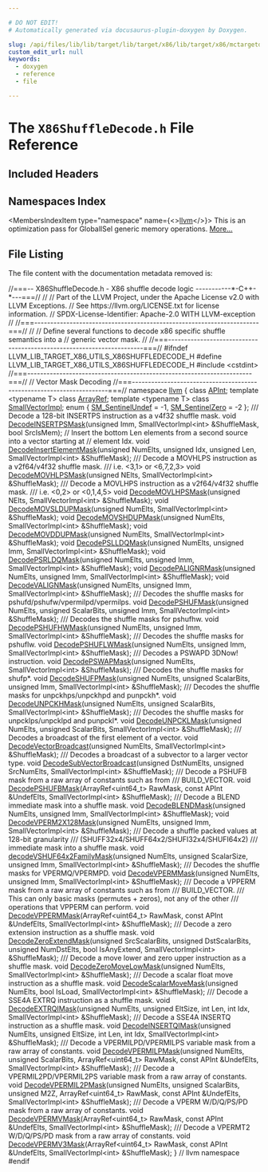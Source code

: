 ```yaml
---

# DO NOT EDIT!
# Automatically generated via docusaurus-plugin-doxygen by Doxygen.

slug: /api/files/lib/lib/target/lib/target/x86/lib/target/x86/mctargetdesc/x86shuffledecode-h
custom_edit_url: null
keywords:
  - doxygen
  - reference
  - file

---
```





# The `X86ShuffleDecode.h` File Reference

<DoxygenPage pluginConfig={pluginConfig}>



## Included Headers

<IncludesList>
<IncludesListItem
  filePath="cstdint"
  permalink=""
  isLocal="false" />
</IncludesList>

## Namespaces Index

<MembersIndex>

<MembersIndexItem
  type="namespace"
  name={<><a href="/docs/api/namespaces/llvm">llvm</a></>}>
This is an optimization pass for GlobalISel generic memory operations. <a href="/docs/api/namespaces/llvm/#details">More...</a>
</MembersIndexItem>

</MembersIndex>


## File Listing

The file content with the documentation metadata removed is:

<ProgramListing>

<Link id="l00001" /><CodeLine lineNumber="1"><Highlight kind="comment">//===-- X86ShuffleDecode.h - X86 shuffle decode logic -----------&#42;-C++-&#42;---===//</Highlight><Highlight kind="normal"></Highlight></CodeLine>
<Link id="l00002" /><CodeLine lineNumber="2"><Highlight kind="normal"></Highlight><Highlight kind="comment">//</Highlight><Highlight kind="normal"></Highlight></CodeLine>
<Link id="l00003" /><CodeLine lineNumber="3"><Highlight kind="normal"></Highlight><Highlight kind="comment">// Part of the LLVM Project, under the Apache License v2.0 with LLVM Exceptions.</Highlight><Highlight kind="normal"></Highlight></CodeLine>
<Link id="l00004" /><CodeLine lineNumber="4"><Highlight kind="normal"></Highlight><Highlight kind="comment">// See https://llvm.org/LICENSE.txt for license information.</Highlight><Highlight kind="normal"></Highlight></CodeLine>
<Link id="l00005" /><CodeLine lineNumber="5"><Highlight kind="normal"></Highlight><Highlight kind="comment">// SPDX-License-Identifier: Apache-2.0 WITH LLVM-exception</Highlight><Highlight kind="normal"></Highlight></CodeLine>
<Link id="l00006" /><CodeLine lineNumber="6"><Highlight kind="normal"></Highlight><Highlight kind="comment">//</Highlight><Highlight kind="normal"></Highlight></CodeLine>
<Link id="l00007" /><CodeLine lineNumber="7"><Highlight kind="normal"></Highlight><Highlight kind="comment">//===----------------------------------------------------------------------===//</Highlight><Highlight kind="normal"></Highlight></CodeLine>
<Link id="l00008" /><CodeLine lineNumber="8"><Highlight kind="normal"></Highlight><Highlight kind="comment">//</Highlight><Highlight kind="normal"></Highlight></CodeLine>
<Link id="l00009" /><CodeLine lineNumber="9"><Highlight kind="normal"></Highlight><Highlight kind="comment">// Define several functions to decode x86 specific shuffle semantics into a</Highlight><Highlight kind="normal"></Highlight></CodeLine>
<Link id="l00010" /><CodeLine lineNumber="10"><Highlight kind="normal"></Highlight><Highlight kind="comment">// generic vector mask.</Highlight><Highlight kind="normal"></Highlight></CodeLine>
<Link id="l00011" /><CodeLine lineNumber="11"><Highlight kind="normal"></Highlight><Highlight kind="comment">//</Highlight><Highlight kind="normal"></Highlight></CodeLine>
<Link id="l00012" /><CodeLine lineNumber="12"><Highlight kind="normal"></Highlight><Highlight kind="comment">//===----------------------------------------------------------------------===//</Highlight><Highlight kind="normal"></Highlight></CodeLine>
<Link id="l00013" /><CodeLine lineNumber="13"><Highlight kind="normal"></Highlight></CodeLine>
<Link id="l00014" /><CodeLine lineNumber="14"><Highlight kind="normal"></Highlight><Highlight kind="preprocessor">#ifndef LLVM&#95;LIB&#95;TARGET&#95;X86&#95;UTILS&#95;X86SHUFFLEDECODE&#95;H</Highlight><Highlight kind="normal"></Highlight></CodeLine>
<Link id="l00015" /><CodeLine lineNumber="15"><Highlight kind="normal"></Highlight><Highlight kind="preprocessor">#define LLVM&#95;LIB&#95;TARGET&#95;X86&#95;UTILS&#95;X86SHUFFLEDECODE&#95;H</Highlight><Highlight kind="normal"></Highlight></CodeLine>
<Link id="l00016" /><CodeLine lineNumber="16"><Highlight kind="normal"></Highlight></CodeLine>
<Link id="l00017" /><CodeLine lineNumber="17"><Highlight kind="normal"></Highlight><Highlight kind="preprocessor">#include &lt;cstdint&gt;</Highlight><Highlight kind="normal"></Highlight></CodeLine>
<Link id="l00018" /><CodeLine lineNumber="18"><Highlight kind="normal"></Highlight></CodeLine>
<Link id="l00019" /><CodeLine lineNumber="19"><Highlight kind="normal"></Highlight><Highlight kind="comment">//===----------------------------------------------------------------------===//</Highlight><Highlight kind="normal"></Highlight></CodeLine>
<Link id="l00020" /><CodeLine lineNumber="20"><Highlight kind="normal"></Highlight><Highlight kind="comment">//  Vector Mask Decoding</Highlight><Highlight kind="normal"></Highlight></CodeLine>
<Link id="l00021" /><CodeLine lineNumber="21"><Highlight kind="normal"></Highlight><Highlight kind="comment">//===----------------------------------------------------------------------===//</Highlight><Highlight kind="normal"></Highlight></CodeLine>
<Link id="l00022" /><CodeLine lineNumber="22"><Highlight kind="normal"></Highlight></CodeLine>
<Link id="l00023" /><CodeLine lineNumber="23"><Highlight kind="normal"></Highlight><Highlight kind="keyword">namespace </Highlight><Highlight kind="normal"><a href="/docs/api/namespaces/llvm">llvm</a> &#123;</Highlight></CodeLine>
<Link id="l00024" /><CodeLine lineNumber="24"><Highlight kind="normal"></Highlight><Highlight kind="keyword">class </Highlight><Highlight kind="normal"><a href="/docs/api/classes/llvm/apint">APInt</a>;</Highlight></CodeLine>
<Link id="l00025" /><CodeLine lineNumber="25"><Highlight kind="normal"></Highlight><Highlight kind="keyword">template</Highlight><Highlight kind="normal"> &lt;</Highlight><Highlight kind="keyword">typename</Highlight><Highlight kind="normal"> T&gt; </Highlight><Highlight kind="keyword">class </Highlight><Highlight kind="normal"><a href="/docs/api/classes/llvm/arrayref">ArrayRef</a>;</Highlight></CodeLine>
<Link id="l00026" /><CodeLine lineNumber="26"><Highlight kind="normal"></Highlight><Highlight kind="keyword">template</Highlight><Highlight kind="normal"> &lt;</Highlight><Highlight kind="keyword">typename</Highlight><Highlight kind="normal"> T&gt; </Highlight><Highlight kind="keyword">class </Highlight><Highlight kind="normal"><a href="/docs/api/classes/llvm/smallvectorimpl">SmallVectorImpl</a>;</Highlight></CodeLine>
<Link id="l00027" /><CodeLine lineNumber="27"><Highlight kind="normal"></Highlight></CodeLine>
<Link id="l00028" /><CodeLine lineNumber="28" lineLink="/docs/api/namespaces/llvm/#afaddf811d44f58e7d0e16ca3266b8689a3f112d168d45b1ab58a80c2b9f7e6cb4"><Highlight kind="normal"></Highlight><Highlight kind="keyword">enum</Highlight><Highlight kind="normal"> &#123; <a href="/docs/api/namespaces/llvm/#afaddf811d44f58e7d0e16ca3266b8689a3f112d168d45b1ab58a80c2b9f7e6cb4">SM&#95;SentinelUndef</a> = -1, <a href="/docs/api/namespaces/llvm/#afaddf811d44f58e7d0e16ca3266b8689ac131901c70cd3380fd61a47415b58740">SM&#95;SentinelZero</a> = -2 &#125;;</Highlight></CodeLine>
<Link id="l00029" /><CodeLine lineNumber="29"><Highlight kind="normal"></Highlight><Highlight kind="comment"></Highlight></CodeLine>
<Link id="l00030" /><CodeLine lineNumber="30"><Highlight kind="comment">/// Decode a 128-bit INSERTPS instruction as a v4f32 shuffle mask.</Highlight><Highlight kind="normal"></Highlight></CodeLine>
<Link id="l00031" /><CodeLine lineNumber="31"><Highlight kind="normal"></Highlight><Highlight kind="keywordtype">void</Highlight><Highlight kind="normal"> <a href="/docs/api/namespaces/llvm/#a54d9df5550cc72e33765a9213af3a081">DecodeINSERTPSMask</a>(</Highlight><Highlight kind="keywordtype">unsigned</Highlight><Highlight kind="normal"> Imm, SmallVectorImpl&lt;int&gt; &amp;ShuffleMask,</Highlight></CodeLine>
<Link id="l00032" /><CodeLine lineNumber="32"><Highlight kind="normal">                        </Highlight><Highlight kind="keywordtype">bool</Highlight><Highlight kind="normal"> SrcIsMem);</Highlight></CodeLine>
<Link id="l00033" /><CodeLine lineNumber="33"><Highlight kind="normal"></Highlight></CodeLine>
<Link id="l00034" /><CodeLine lineNumber="34"><Highlight kind="normal"></Highlight><Highlight kind="comment">// Insert the bottom Len elements from a second source into a vector starting at</Highlight><Highlight kind="normal"></Highlight></CodeLine>
<Link id="l00035" /><CodeLine lineNumber="35"><Highlight kind="normal"></Highlight><Highlight kind="comment">// element Idx.</Highlight><Highlight kind="normal"></Highlight></CodeLine>
<Link id="l00036" /><CodeLine lineNumber="36"><Highlight kind="normal"></Highlight><Highlight kind="keywordtype">void</Highlight><Highlight kind="normal"> <a href="/docs/api/namespaces/llvm/#a13a4f002f67e507023190d6e72a7c738">DecodeInsertElementMask</a>(</Highlight><Highlight kind="keywordtype">unsigned</Highlight><Highlight kind="normal"> NumElts, </Highlight><Highlight kind="keywordtype">unsigned</Highlight><Highlight kind="normal"> Idx, </Highlight><Highlight kind="keywordtype">unsigned</Highlight><Highlight kind="normal"> Len,</Highlight></CodeLine>
<Link id="l00037" /><CodeLine lineNumber="37"><Highlight kind="normal">                             SmallVectorImpl&lt;int&gt; &amp;ShuffleMask);</Highlight></CodeLine>
<Link id="l00038" /><CodeLine lineNumber="38"><Highlight kind="normal"></Highlight><Highlight kind="comment"></Highlight></CodeLine>
<Link id="l00039" /><CodeLine lineNumber="39"><Highlight kind="comment">/// Decode a MOVHLPS instruction as a v2f64/v4f32 shuffle mask.</Highlight></CodeLine>
<Link id="l00040" /><CodeLine lineNumber="40"><Highlight kind="comment">/// i.e. &lt;3,1&gt; or &lt;6,7,2,3&gt;</Highlight><Highlight kind="normal"></Highlight></CodeLine>
<Link id="l00041" /><CodeLine lineNumber="41"><Highlight kind="normal"></Highlight><Highlight kind="keywordtype">void</Highlight><Highlight kind="normal"> <a href="/docs/api/namespaces/llvm/#a06757c13e2255f68dcc264f90e297866">DecodeMOVHLPSMask</a>(</Highlight><Highlight kind="keywordtype">unsigned</Highlight><Highlight kind="normal"> NElts, SmallVectorImpl&lt;int&gt; &amp;ShuffleMask);</Highlight></CodeLine>
<Link id="l00042" /><CodeLine lineNumber="42"><Highlight kind="normal"></Highlight><Highlight kind="comment"></Highlight></CodeLine>
<Link id="l00043" /><CodeLine lineNumber="43"><Highlight kind="comment">/// Decode a MOVLHPS instruction as a v2f64/v4f32 shuffle mask.</Highlight></CodeLine>
<Link id="l00044" /><CodeLine lineNumber="44"><Highlight kind="comment">/// i.e. &lt;0,2&gt; or &lt;0,1,4,5&gt;</Highlight><Highlight kind="normal"></Highlight></CodeLine>
<Link id="l00045" /><CodeLine lineNumber="45"><Highlight kind="normal"></Highlight><Highlight kind="keywordtype">void</Highlight><Highlight kind="normal"> <a href="/docs/api/namespaces/llvm/#a623ed11af9d5d9d002106a261964a616">DecodeMOVLHPSMask</a>(</Highlight><Highlight kind="keywordtype">unsigned</Highlight><Highlight kind="normal"> NElts, SmallVectorImpl&lt;int&gt; &amp;ShuffleMask);</Highlight></CodeLine>
<Link id="l00046" /><CodeLine lineNumber="46"><Highlight kind="normal"></Highlight></CodeLine>
<Link id="l00047" /><CodeLine lineNumber="47"><Highlight kind="normal"></Highlight><Highlight kind="keywordtype">void</Highlight><Highlight kind="normal"> <a href="/docs/api/namespaces/llvm/#ab771db4c5e178de23b77b6e30fb582c0">DecodeMOVSLDUPMask</a>(</Highlight><Highlight kind="keywordtype">unsigned</Highlight><Highlight kind="normal"> NumElts, SmallVectorImpl&lt;int&gt; &amp;ShuffleMask);</Highlight></CodeLine>
<Link id="l00048" /><CodeLine lineNumber="48"><Highlight kind="normal"></Highlight></CodeLine>
<Link id="l00049" /><CodeLine lineNumber="49"><Highlight kind="normal"></Highlight><Highlight kind="keywordtype">void</Highlight><Highlight kind="normal"> <a href="/docs/api/namespaces/llvm/#aee8aa7777eedc7487661fee12bf3e7c6">DecodeMOVSHDUPMask</a>(</Highlight><Highlight kind="keywordtype">unsigned</Highlight><Highlight kind="normal"> NumElts, SmallVectorImpl&lt;int&gt; &amp;ShuffleMask);</Highlight></CodeLine>
<Link id="l00050" /><CodeLine lineNumber="50"><Highlight kind="normal"></Highlight></CodeLine>
<Link id="l00051" /><CodeLine lineNumber="51"><Highlight kind="normal"></Highlight><Highlight kind="keywordtype">void</Highlight><Highlight kind="normal"> <a href="/docs/api/namespaces/llvm/#adcedbc2538f7e9666fa49dcc0a61375e">DecodeMOVDDUPMask</a>(</Highlight><Highlight kind="keywordtype">unsigned</Highlight><Highlight kind="normal"> NumElts, SmallVectorImpl&lt;int&gt; &amp;ShuffleMask);</Highlight></CodeLine>
<Link id="l00052" /><CodeLine lineNumber="52"><Highlight kind="normal"></Highlight></CodeLine>
<Link id="l00053" /><CodeLine lineNumber="53"><Highlight kind="normal"></Highlight><Highlight kind="keywordtype">void</Highlight><Highlight kind="normal"> <a href="/docs/api/namespaces/llvm/#abfe6c00814a6a08dcd4a68cbd2a934e4">DecodePSLLDQMask</a>(</Highlight><Highlight kind="keywordtype">unsigned</Highlight><Highlight kind="normal"> NumElts, </Highlight><Highlight kind="keywordtype">unsigned</Highlight><Highlight kind="normal"> Imm,</Highlight></CodeLine>
<Link id="l00054" /><CodeLine lineNumber="54"><Highlight kind="normal">                      SmallVectorImpl&lt;int&gt; &amp;ShuffleMask);</Highlight></CodeLine>
<Link id="l00055" /><CodeLine lineNumber="55"><Highlight kind="normal"></Highlight></CodeLine>
<Link id="l00056" /><CodeLine lineNumber="56"><Highlight kind="normal"></Highlight><Highlight kind="keywordtype">void</Highlight><Highlight kind="normal"> <a href="/docs/api/namespaces/llvm/#a4b5002b835149198532fc6ef6685e0b2">DecodePSRLDQMask</a>(</Highlight><Highlight kind="keywordtype">unsigned</Highlight><Highlight kind="normal"> NumElts, </Highlight><Highlight kind="keywordtype">unsigned</Highlight><Highlight kind="normal"> Imm,</Highlight></CodeLine>
<Link id="l00057" /><CodeLine lineNumber="57"><Highlight kind="normal">                      SmallVectorImpl&lt;int&gt; &amp;ShuffleMask);</Highlight></CodeLine>
<Link id="l00058" /><CodeLine lineNumber="58"><Highlight kind="normal"></Highlight></CodeLine>
<Link id="l00059" /><CodeLine lineNumber="59"><Highlight kind="normal"></Highlight><Highlight kind="keywordtype">void</Highlight><Highlight kind="normal"> <a href="/docs/api/namespaces/llvm/#ab489acbbe8913e85a72c328360e7b80b">DecodePALIGNRMask</a>(</Highlight><Highlight kind="keywordtype">unsigned</Highlight><Highlight kind="normal"> NumElts, </Highlight><Highlight kind="keywordtype">unsigned</Highlight><Highlight kind="normal"> Imm,</Highlight></CodeLine>
<Link id="l00060" /><CodeLine lineNumber="60"><Highlight kind="normal">                       SmallVectorImpl&lt;int&gt; &amp;ShuffleMask);</Highlight></CodeLine>
<Link id="l00061" /><CodeLine lineNumber="61"><Highlight kind="normal"></Highlight></CodeLine>
<Link id="l00062" /><CodeLine lineNumber="62"><Highlight kind="normal"></Highlight><Highlight kind="keywordtype">void</Highlight><Highlight kind="normal"> <a href="/docs/api/namespaces/llvm/#aa5190b9dbb3777bd0cbe9b17c1713a4b">DecodeVALIGNMask</a>(</Highlight><Highlight kind="keywordtype">unsigned</Highlight><Highlight kind="normal"> NumElts, </Highlight><Highlight kind="keywordtype">unsigned</Highlight><Highlight kind="normal"> Imm,</Highlight></CodeLine>
<Link id="l00063" /><CodeLine lineNumber="63"><Highlight kind="normal">                      SmallVectorImpl&lt;int&gt; &amp;ShuffleMask);</Highlight></CodeLine>
<Link id="l00064" /><CodeLine lineNumber="64"><Highlight kind="normal"></Highlight><Highlight kind="comment"></Highlight></CodeLine>
<Link id="l00065" /><CodeLine lineNumber="65"><Highlight kind="comment">/// Decodes the shuffle masks for pshufd/pshufw/vpermilpd/vpermilps.</Highlight><Highlight kind="normal"></Highlight></CodeLine>
<Link id="l00066" /><CodeLine lineNumber="66"><Highlight kind="normal"></Highlight><Highlight kind="keywordtype">void</Highlight><Highlight kind="normal"> <a href="/docs/api/namespaces/llvm/#ad9d7820c2d1fb15b4454f215980469c5">DecodePSHUFMask</a>(</Highlight><Highlight kind="keywordtype">unsigned</Highlight><Highlight kind="normal"> NumElts, </Highlight><Highlight kind="keywordtype">unsigned</Highlight><Highlight kind="normal"> ScalarBits, </Highlight><Highlight kind="keywordtype">unsigned</Highlight><Highlight kind="normal"> Imm,</Highlight></CodeLine>
<Link id="l00067" /><CodeLine lineNumber="67"><Highlight kind="normal">                     SmallVectorImpl&lt;int&gt; &amp;ShuffleMask);</Highlight></CodeLine>
<Link id="l00068" /><CodeLine lineNumber="68"><Highlight kind="normal"></Highlight><Highlight kind="comment"></Highlight></CodeLine>
<Link id="l00069" /><CodeLine lineNumber="69"><Highlight kind="comment">/// Decodes the shuffle masks for pshufhw.</Highlight><Highlight kind="normal"></Highlight></CodeLine>
<Link id="l00070" /><CodeLine lineNumber="70"><Highlight kind="normal"></Highlight><Highlight kind="keywordtype">void</Highlight><Highlight kind="normal"> <a href="/docs/api/namespaces/llvm/#ae6980ab306f3c6b311d1f4bd0153dcd6">DecodePSHUFHWMask</a>(</Highlight><Highlight kind="keywordtype">unsigned</Highlight><Highlight kind="normal"> NumElts, </Highlight><Highlight kind="keywordtype">unsigned</Highlight><Highlight kind="normal"> Imm,</Highlight></CodeLine>
<Link id="l00071" /><CodeLine lineNumber="71"><Highlight kind="normal">                       SmallVectorImpl&lt;int&gt; &amp;ShuffleMask);</Highlight></CodeLine>
<Link id="l00072" /><CodeLine lineNumber="72"><Highlight kind="normal"></Highlight><Highlight kind="comment"></Highlight></CodeLine>
<Link id="l00073" /><CodeLine lineNumber="73"><Highlight kind="comment">/// Decodes the shuffle masks for pshuflw.</Highlight><Highlight kind="normal"></Highlight></CodeLine>
<Link id="l00074" /><CodeLine lineNumber="74"><Highlight kind="normal"></Highlight><Highlight kind="keywordtype">void</Highlight><Highlight kind="normal"> <a href="/docs/api/namespaces/llvm/#a1ea81707249d1e52ad3605e971edbcd9">DecodePSHUFLWMask</a>(</Highlight><Highlight kind="keywordtype">unsigned</Highlight><Highlight kind="normal"> NumElts, </Highlight><Highlight kind="keywordtype">unsigned</Highlight><Highlight kind="normal"> Imm,</Highlight></CodeLine>
<Link id="l00075" /><CodeLine lineNumber="75"><Highlight kind="normal">                       SmallVectorImpl&lt;int&gt; &amp;ShuffleMask);</Highlight></CodeLine>
<Link id="l00076" /><CodeLine lineNumber="76"><Highlight kind="normal"></Highlight><Highlight kind="comment"></Highlight></CodeLine>
<Link id="l00077" /><CodeLine lineNumber="77"><Highlight kind="comment">/// Decodes a PSWAPD 3DNow! instruction.</Highlight><Highlight kind="normal"></Highlight></CodeLine>
<Link id="l00078" /><CodeLine lineNumber="78"><Highlight kind="normal"></Highlight><Highlight kind="keywordtype">void</Highlight><Highlight kind="normal"> <a href="/docs/api/namespaces/llvm/#a7e3f414df2509b831cd510b0269fcd81">DecodePSWAPMask</a>(</Highlight><Highlight kind="keywordtype">unsigned</Highlight><Highlight kind="normal"> NumElts, SmallVectorImpl&lt;int&gt; &amp;ShuffleMask);</Highlight></CodeLine>
<Link id="l00079" /><CodeLine lineNumber="79"><Highlight kind="normal"></Highlight><Highlight kind="comment"></Highlight></CodeLine>
<Link id="l00080" /><CodeLine lineNumber="80"><Highlight kind="comment">/// Decodes the shuffle masks for shufp&#42;.</Highlight><Highlight kind="normal"></Highlight></CodeLine>
<Link id="l00081" /><CodeLine lineNumber="81"><Highlight kind="normal"></Highlight><Highlight kind="keywordtype">void</Highlight><Highlight kind="normal"> <a href="/docs/api/namespaces/llvm/#ae6865b2aae273b40d7284034769da3d8">DecodeSHUFPMask</a>(</Highlight><Highlight kind="keywordtype">unsigned</Highlight><Highlight kind="normal"> NumElts, </Highlight><Highlight kind="keywordtype">unsigned</Highlight><Highlight kind="normal"> ScalarBits, </Highlight><Highlight kind="keywordtype">unsigned</Highlight><Highlight kind="normal"> Imm,</Highlight></CodeLine>
<Link id="l00082" /><CodeLine lineNumber="82"><Highlight kind="normal">                     SmallVectorImpl&lt;int&gt; &amp;ShuffleMask);</Highlight></CodeLine>
<Link id="l00083" /><CodeLine lineNumber="83"><Highlight kind="normal"></Highlight><Highlight kind="comment"></Highlight></CodeLine>
<Link id="l00084" /><CodeLine lineNumber="84"><Highlight kind="comment">/// Decodes the shuffle masks for unpckhps/unpckhpd and punpckh&#42;.</Highlight><Highlight kind="normal"></Highlight></CodeLine>
<Link id="l00085" /><CodeLine lineNumber="85"><Highlight kind="normal"></Highlight><Highlight kind="keywordtype">void</Highlight><Highlight kind="normal"> <a href="/docs/api/namespaces/llvm/#ac3e2417cd0c0945eb8ea230132174859">DecodeUNPCKHMask</a>(</Highlight><Highlight kind="keywordtype">unsigned</Highlight><Highlight kind="normal"> NumElts, </Highlight><Highlight kind="keywordtype">unsigned</Highlight><Highlight kind="normal"> ScalarBits,</Highlight></CodeLine>
<Link id="l00086" /><CodeLine lineNumber="86"><Highlight kind="normal">                      SmallVectorImpl&lt;int&gt; &amp;ShuffleMask);</Highlight></CodeLine>
<Link id="l00087" /><CodeLine lineNumber="87"><Highlight kind="normal"></Highlight><Highlight kind="comment"></Highlight></CodeLine>
<Link id="l00088" /><CodeLine lineNumber="88"><Highlight kind="comment">/// Decodes the shuffle masks for unpcklps/unpcklpd and punpckl&#42;.</Highlight><Highlight kind="normal"></Highlight></CodeLine>
<Link id="l00089" /><CodeLine lineNumber="89"><Highlight kind="normal"></Highlight><Highlight kind="keywordtype">void</Highlight><Highlight kind="normal"> <a href="/docs/api/namespaces/llvm/#abfba7ac64ff238335b6db60849e2fb74">DecodeUNPCKLMask</a>(</Highlight><Highlight kind="keywordtype">unsigned</Highlight><Highlight kind="normal"> NumElts, </Highlight><Highlight kind="keywordtype">unsigned</Highlight><Highlight kind="normal"> ScalarBits,</Highlight></CodeLine>
<Link id="l00090" /><CodeLine lineNumber="90"><Highlight kind="normal">                      SmallVectorImpl&lt;int&gt; &amp;ShuffleMask);</Highlight></CodeLine>
<Link id="l00091" /><CodeLine lineNumber="91"><Highlight kind="normal"></Highlight><Highlight kind="comment"></Highlight></CodeLine>
<Link id="l00092" /><CodeLine lineNumber="92"><Highlight kind="comment">/// Decodes a broadcast of the first element of a vector.</Highlight><Highlight kind="normal"></Highlight></CodeLine>
<Link id="l00093" /><CodeLine lineNumber="93"><Highlight kind="normal"></Highlight><Highlight kind="keywordtype">void</Highlight><Highlight kind="normal"> <a href="/docs/api/namespaces/llvm/#ae1c21c2047c2672172c2b469f4801bdf">DecodeVectorBroadcast</a>(</Highlight><Highlight kind="keywordtype">unsigned</Highlight><Highlight kind="normal"> NumElts, SmallVectorImpl&lt;int&gt; &amp;ShuffleMask);</Highlight></CodeLine>
<Link id="l00094" /><CodeLine lineNumber="94"><Highlight kind="normal"></Highlight><Highlight kind="comment"></Highlight></CodeLine>
<Link id="l00095" /><CodeLine lineNumber="95"><Highlight kind="comment">/// Decodes a broadcast of a subvector to a larger vector type.</Highlight><Highlight kind="normal"></Highlight></CodeLine>
<Link id="l00096" /><CodeLine lineNumber="96"><Highlight kind="normal"></Highlight><Highlight kind="keywordtype">void</Highlight><Highlight kind="normal"> <a href="/docs/api/namespaces/llvm/#abd0284b76f8abda19007d5c30d460fc2">DecodeSubVectorBroadcast</a>(</Highlight><Highlight kind="keywordtype">unsigned</Highlight><Highlight kind="normal"> DstNumElts, </Highlight><Highlight kind="keywordtype">unsigned</Highlight><Highlight kind="normal"> SrcNumElts,</Highlight></CodeLine>
<Link id="l00097" /><CodeLine lineNumber="97"><Highlight kind="normal">                              SmallVectorImpl&lt;int&gt; &amp;ShuffleMask);</Highlight></CodeLine>
<Link id="l00098" /><CodeLine lineNumber="98"><Highlight kind="normal"></Highlight><Highlight kind="comment"></Highlight></CodeLine>
<Link id="l00099" /><CodeLine lineNumber="99"><Highlight kind="comment">/// Decode a PSHUFB mask from a raw array of constants such as from</Highlight></CodeLine>
<Link id="l00100" /><CodeLine lineNumber="100"><Highlight kind="comment">/// BUILD&#95;VECTOR.</Highlight><Highlight kind="normal"></Highlight></CodeLine>
<Link id="l00101" /><CodeLine lineNumber="101"><Highlight kind="normal"></Highlight><Highlight kind="keywordtype">void</Highlight><Highlight kind="normal"> <a href="/docs/api/namespaces/llvm/#afb680fe35fd4d397b7d0674c45861008">DecodePSHUFBMask</a>(ArrayRef&lt;uint64&#95;t&gt; RawMask, </Highlight><Highlight kind="keyword">const</Highlight><Highlight kind="normal"> APInt &amp;UndefElts,</Highlight></CodeLine>
<Link id="l00102" /><CodeLine lineNumber="102"><Highlight kind="normal">                      SmallVectorImpl&lt;int&gt; &amp;ShuffleMask);</Highlight></CodeLine>
<Link id="l00103" /><CodeLine lineNumber="103"><Highlight kind="normal"></Highlight><Highlight kind="comment"></Highlight></CodeLine>
<Link id="l00104" /><CodeLine lineNumber="104"><Highlight kind="comment">/// Decode a BLEND immediate mask into a shuffle mask.</Highlight><Highlight kind="normal"></Highlight></CodeLine>
<Link id="l00105" /><CodeLine lineNumber="105"><Highlight kind="normal"></Highlight><Highlight kind="keywordtype">void</Highlight><Highlight kind="normal"> <a href="/docs/api/namespaces/llvm/#a3d97ec8d51a9f56c4a2cff1f7a567b4e">DecodeBLENDMask</a>(</Highlight><Highlight kind="keywordtype">unsigned</Highlight><Highlight kind="normal"> NumElts, </Highlight><Highlight kind="keywordtype">unsigned</Highlight><Highlight kind="normal"> Imm,</Highlight></CodeLine>
<Link id="l00106" /><CodeLine lineNumber="106"><Highlight kind="normal">                     SmallVectorImpl&lt;int&gt; &amp;ShuffleMask);</Highlight></CodeLine>
<Link id="l00107" /><CodeLine lineNumber="107"><Highlight kind="normal"></Highlight></CodeLine>
<Link id="l00108" /><CodeLine lineNumber="108"><Highlight kind="normal"></Highlight><Highlight kind="keywordtype">void</Highlight><Highlight kind="normal"> <a href="/docs/api/namespaces/llvm/#a56561a06c5e189905d213a05a0ab9273">DecodeVPERM2X128Mask</a>(</Highlight><Highlight kind="keywordtype">unsigned</Highlight><Highlight kind="normal"> NumElts, </Highlight><Highlight kind="keywordtype">unsigned</Highlight><Highlight kind="normal"> Imm,</Highlight></CodeLine>
<Link id="l00109" /><CodeLine lineNumber="109"><Highlight kind="normal">                          SmallVectorImpl&lt;int&gt; &amp;ShuffleMask);</Highlight></CodeLine>
<Link id="l00110" /><CodeLine lineNumber="110"><Highlight kind="normal"></Highlight><Highlight kind="comment"></Highlight></CodeLine>
<Link id="l00111" /><CodeLine lineNumber="111"><Highlight kind="comment">/// Decode a shuffle packed values at 128-bit granularity</Highlight></CodeLine>
<Link id="l00112" /><CodeLine lineNumber="112"><Highlight kind="comment">/// (SHUFF32x4/SHUFF64x2/SHUFI32x4/SHUFI64x2)</Highlight></CodeLine>
<Link id="l00113" /><CodeLine lineNumber="113"><Highlight kind="comment">/// immediate mask into a shuffle mask.</Highlight><Highlight kind="normal"></Highlight></CodeLine>
<Link id="l00114" /><CodeLine lineNumber="114"><Highlight kind="normal"></Highlight><Highlight kind="keywordtype">void</Highlight><Highlight kind="normal"> <a href="/docs/api/namespaces/llvm/#a3df0419215a6ed24a6c29f8cf25aa4e5">decodeVSHUF64x2FamilyMask</a>(</Highlight><Highlight kind="keywordtype">unsigned</Highlight><Highlight kind="normal"> NumElts, </Highlight><Highlight kind="keywordtype">unsigned</Highlight><Highlight kind="normal"> ScalarSize,</Highlight></CodeLine>
<Link id="l00115" /><CodeLine lineNumber="115"><Highlight kind="normal">                               </Highlight><Highlight kind="keywordtype">unsigned</Highlight><Highlight kind="normal"> Imm, SmallVectorImpl&lt;int&gt; &amp;ShuffleMask);</Highlight></CodeLine>
<Link id="l00116" /><CodeLine lineNumber="116"><Highlight kind="normal"></Highlight><Highlight kind="comment"></Highlight></CodeLine>
<Link id="l00117" /><CodeLine lineNumber="117"><Highlight kind="comment">/// Decodes the shuffle masks for VPERMQ/VPERMPD.</Highlight><Highlight kind="normal"></Highlight></CodeLine>
<Link id="l00118" /><CodeLine lineNumber="118"><Highlight kind="normal"></Highlight><Highlight kind="keywordtype">void</Highlight><Highlight kind="normal"> <a href="/docs/api/namespaces/llvm/#a3e3f786bc082e1485e1a863aab736513">DecodeVPERMMask</a>(</Highlight><Highlight kind="keywordtype">unsigned</Highlight><Highlight kind="normal"> NumElts, </Highlight><Highlight kind="keywordtype">unsigned</Highlight><Highlight kind="normal"> Imm,</Highlight></CodeLine>
<Link id="l00119" /><CodeLine lineNumber="119"><Highlight kind="normal">                     SmallVectorImpl&lt;int&gt; &amp;ShuffleMask);</Highlight></CodeLine>
<Link id="l00120" /><CodeLine lineNumber="120"><Highlight kind="normal"></Highlight><Highlight kind="comment"></Highlight></CodeLine>
<Link id="l00121" /><CodeLine lineNumber="121"><Highlight kind="comment">/// Decode a VPPERM mask from a raw array of constants such as from</Highlight></CodeLine>
<Link id="l00122" /><CodeLine lineNumber="122"><Highlight kind="comment">/// BUILD&#95;VECTOR.</Highlight></CodeLine>
<Link id="l00123" /><CodeLine lineNumber="123"><Highlight kind="comment">/// This can only basic masks (permutes + zeros), not any of the other</Highlight></CodeLine>
<Link id="l00124" /><CodeLine lineNumber="124"><Highlight kind="comment">/// operations that VPPERM can perform.</Highlight><Highlight kind="normal"></Highlight></CodeLine>
<Link id="l00125" /><CodeLine lineNumber="125"><Highlight kind="normal"></Highlight><Highlight kind="keywordtype">void</Highlight><Highlight kind="normal"> <a href="/docs/api/namespaces/llvm/#ab2ea0deda81eb9adf593b817b901fc1e">DecodeVPPERMMask</a>(ArrayRef&lt;uint64&#95;t&gt; RawMask, </Highlight><Highlight kind="keyword">const</Highlight><Highlight kind="normal"> APInt &amp;UndefElts,</Highlight></CodeLine>
<Link id="l00126" /><CodeLine lineNumber="126"><Highlight kind="normal">                      SmallVectorImpl&lt;int&gt; &amp;ShuffleMask);</Highlight></CodeLine>
<Link id="l00127" /><CodeLine lineNumber="127"><Highlight kind="normal"></Highlight><Highlight kind="comment"></Highlight></CodeLine>
<Link id="l00128" /><CodeLine lineNumber="128"><Highlight kind="comment">/// Decode a zero extension instruction as a shuffle mask.</Highlight><Highlight kind="normal"></Highlight></CodeLine>
<Link id="l00129" /><CodeLine lineNumber="129"><Highlight kind="normal"></Highlight><Highlight kind="keywordtype">void</Highlight><Highlight kind="normal"> <a href="/docs/api/namespaces/llvm/#a01ddb8ea0c52fea9a3e87e46a10d00d8">DecodeZeroExtendMask</a>(</Highlight><Highlight kind="keywordtype">unsigned</Highlight><Highlight kind="normal"> SrcScalarBits, </Highlight><Highlight kind="keywordtype">unsigned</Highlight><Highlight kind="normal"> DstScalarBits,</Highlight></CodeLine>
<Link id="l00130" /><CodeLine lineNumber="130"><Highlight kind="normal">                          </Highlight><Highlight kind="keywordtype">unsigned</Highlight><Highlight kind="normal"> NumDstElts, </Highlight><Highlight kind="keywordtype">bool</Highlight><Highlight kind="normal"> IsAnyExtend,</Highlight></CodeLine>
<Link id="l00131" /><CodeLine lineNumber="131"><Highlight kind="normal">                          SmallVectorImpl&lt;int&gt; &amp;ShuffleMask);</Highlight></CodeLine>
<Link id="l00132" /><CodeLine lineNumber="132"><Highlight kind="normal"></Highlight><Highlight kind="comment"></Highlight></CodeLine>
<Link id="l00133" /><CodeLine lineNumber="133"><Highlight kind="comment">/// Decode a move lower and zero upper instruction as a shuffle mask.</Highlight><Highlight kind="normal"></Highlight></CodeLine>
<Link id="l00134" /><CodeLine lineNumber="134"><Highlight kind="normal"></Highlight><Highlight kind="keywordtype">void</Highlight><Highlight kind="normal"> <a href="/docs/api/namespaces/llvm/#a117aeb7b7429c5d944a693fbb4d1ac19">DecodeZeroMoveLowMask</a>(</Highlight><Highlight kind="keywordtype">unsigned</Highlight><Highlight kind="normal"> NumElts, SmallVectorImpl&lt;int&gt; &amp;ShuffleMask);</Highlight></CodeLine>
<Link id="l00135" /><CodeLine lineNumber="135"><Highlight kind="normal"></Highlight><Highlight kind="comment"></Highlight></CodeLine>
<Link id="l00136" /><CodeLine lineNumber="136"><Highlight kind="comment">/// Decode a scalar float move instruction as a shuffle mask.</Highlight><Highlight kind="normal"></Highlight></CodeLine>
<Link id="l00137" /><CodeLine lineNumber="137"><Highlight kind="normal"></Highlight><Highlight kind="keywordtype">void</Highlight><Highlight kind="normal"> <a href="/docs/api/namespaces/llvm/#aaf783c4560c5874f3a0faa0036b2f00e">DecodeScalarMoveMask</a>(</Highlight><Highlight kind="keywordtype">unsigned</Highlight><Highlight kind="normal"> NumElts, </Highlight><Highlight kind="keywordtype">bool</Highlight><Highlight kind="normal"> IsLoad,</Highlight></CodeLine>
<Link id="l00138" /><CodeLine lineNumber="138"><Highlight kind="normal">                          SmallVectorImpl&lt;int&gt; &amp;ShuffleMask);</Highlight></CodeLine>
<Link id="l00139" /><CodeLine lineNumber="139"><Highlight kind="normal"></Highlight><Highlight kind="comment"></Highlight></CodeLine>
<Link id="l00140" /><CodeLine lineNumber="140"><Highlight kind="comment">/// Decode a SSE4A EXTRQ instruction as a shuffle mask.</Highlight><Highlight kind="normal"></Highlight></CodeLine>
<Link id="l00141" /><CodeLine lineNumber="141"><Highlight kind="normal"></Highlight><Highlight kind="keywordtype">void</Highlight><Highlight kind="normal"> <a href="/docs/api/namespaces/llvm/#a3f561be3774824a1538c872d6b111718">DecodeEXTRQIMask</a>(</Highlight><Highlight kind="keywordtype">unsigned</Highlight><Highlight kind="normal"> NumElts, </Highlight><Highlight kind="keywordtype">unsigned</Highlight><Highlight kind="normal"> EltSize, </Highlight><Highlight kind="keywordtype">int</Highlight><Highlight kind="normal"> Len, </Highlight><Highlight kind="keywordtype">int</Highlight><Highlight kind="normal"> Idx,</Highlight></CodeLine>
<Link id="l00142" /><CodeLine lineNumber="142"><Highlight kind="normal">                      SmallVectorImpl&lt;int&gt; &amp;ShuffleMask);</Highlight></CodeLine>
<Link id="l00143" /><CodeLine lineNumber="143"><Highlight kind="normal"></Highlight><Highlight kind="comment"></Highlight></CodeLine>
<Link id="l00144" /><CodeLine lineNumber="144"><Highlight kind="comment">/// Decode a SSE4A INSERTQ instruction as a shuffle mask.</Highlight><Highlight kind="normal"></Highlight></CodeLine>
<Link id="l00145" /><CodeLine lineNumber="145"><Highlight kind="normal"></Highlight><Highlight kind="keywordtype">void</Highlight><Highlight kind="normal"> <a href="/docs/api/namespaces/llvm/#a853d1016b3f70fa9b00fbac31da2cc70">DecodeINSERTQIMask</a>(</Highlight><Highlight kind="keywordtype">unsigned</Highlight><Highlight kind="normal"> NumElts, </Highlight><Highlight kind="keywordtype">unsigned</Highlight><Highlight kind="normal"> EltSize, </Highlight><Highlight kind="keywordtype">int</Highlight><Highlight kind="normal"> Len, </Highlight><Highlight kind="keywordtype">int</Highlight><Highlight kind="normal"> Idx,</Highlight></CodeLine>
<Link id="l00146" /><CodeLine lineNumber="146"><Highlight kind="normal">                        SmallVectorImpl&lt;int&gt; &amp;ShuffleMask);</Highlight></CodeLine>
<Link id="l00147" /><CodeLine lineNumber="147"><Highlight kind="normal"></Highlight><Highlight kind="comment"></Highlight></CodeLine>
<Link id="l00148" /><CodeLine lineNumber="148"><Highlight kind="comment">/// Decode a VPERMILPD/VPERMILPS variable mask from a raw array of constants.</Highlight><Highlight kind="normal"></Highlight></CodeLine>
<Link id="l00149" /><CodeLine lineNumber="149"><Highlight kind="normal"></Highlight><Highlight kind="keywordtype">void</Highlight><Highlight kind="normal"> <a href="/docs/api/namespaces/llvm/#a19ed1906d1fc3026d1bf29313dfcfa68">DecodeVPERMILPMask</a>(</Highlight><Highlight kind="keywordtype">unsigned</Highlight><Highlight kind="normal"> NumElts, </Highlight><Highlight kind="keywordtype">unsigned</Highlight><Highlight kind="normal"> ScalarBits,</Highlight></CodeLine>
<Link id="l00150" /><CodeLine lineNumber="150"><Highlight kind="normal">                        ArrayRef&lt;uint64&#95;t&gt; RawMask, </Highlight><Highlight kind="keyword">const</Highlight><Highlight kind="normal"> APInt &amp;UndefElts,</Highlight></CodeLine>
<Link id="l00151" /><CodeLine lineNumber="151"><Highlight kind="normal">                        SmallVectorImpl&lt;int&gt; &amp;ShuffleMask);</Highlight></CodeLine>
<Link id="l00152" /><CodeLine lineNumber="152"><Highlight kind="normal"></Highlight><Highlight kind="comment"></Highlight></CodeLine>
<Link id="l00153" /><CodeLine lineNumber="153"><Highlight kind="comment">/// Decode a VPERMIL2PD/VPERMIL2PS variable mask from a raw array of constants.</Highlight><Highlight kind="normal"></Highlight></CodeLine>
<Link id="l00154" /><CodeLine lineNumber="154"><Highlight kind="normal"></Highlight><Highlight kind="keywordtype">void</Highlight><Highlight kind="normal"> <a href="/docs/api/namespaces/llvm/#a5fb0db87ada1b48888e070c009007845">DecodeVPERMIL2PMask</a>(</Highlight><Highlight kind="keywordtype">unsigned</Highlight><Highlight kind="normal"> NumElts, </Highlight><Highlight kind="keywordtype">unsigned</Highlight><Highlight kind="normal"> ScalarBits, </Highlight><Highlight kind="keywordtype">unsigned</Highlight><Highlight kind="normal"> M2Z,</Highlight></CodeLine>
<Link id="l00155" /><CodeLine lineNumber="155"><Highlight kind="normal">                         ArrayRef&lt;uint64&#95;t&gt; RawMask, </Highlight><Highlight kind="keyword">const</Highlight><Highlight kind="normal"> APInt &amp;UndefElts,</Highlight></CodeLine>
<Link id="l00156" /><CodeLine lineNumber="156"><Highlight kind="normal">                         SmallVectorImpl&lt;int&gt; &amp;ShuffleMask);</Highlight></CodeLine>
<Link id="l00157" /><CodeLine lineNumber="157"><Highlight kind="normal"></Highlight><Highlight kind="comment"></Highlight></CodeLine>
<Link id="l00158" /><CodeLine lineNumber="158"><Highlight kind="comment">/// Decode a VPERM W/D/Q/PS/PD mask from a raw array of constants.</Highlight><Highlight kind="normal"></Highlight></CodeLine>
<Link id="l00159" /><CodeLine lineNumber="159"><Highlight kind="normal"></Highlight><Highlight kind="keywordtype">void</Highlight><Highlight kind="normal"> <a href="/docs/api/namespaces/llvm/#a9b736243d275dddeb7c434f0b03841bf">DecodeVPERMVMask</a>(ArrayRef&lt;uint64&#95;t&gt; RawMask, </Highlight><Highlight kind="keyword">const</Highlight><Highlight kind="normal"> APInt &amp;UndefElts,</Highlight></CodeLine>
<Link id="l00160" /><CodeLine lineNumber="160"><Highlight kind="normal">                      SmallVectorImpl&lt;int&gt; &amp;ShuffleMask);</Highlight></CodeLine>
<Link id="l00161" /><CodeLine lineNumber="161"><Highlight kind="normal"></Highlight><Highlight kind="comment"></Highlight></CodeLine>
<Link id="l00162" /><CodeLine lineNumber="162"><Highlight kind="comment">/// Decode a VPERMT2 W/D/Q/PS/PD mask from a raw array of constants.</Highlight><Highlight kind="normal"></Highlight></CodeLine>
<Link id="l00163" /><CodeLine lineNumber="163"><Highlight kind="normal"></Highlight><Highlight kind="keywordtype">void</Highlight><Highlight kind="normal"> <a href="/docs/api/namespaces/llvm/#a33cfdeaaf372a893845f4283d8b38721">DecodeVPERMV3Mask</a>(ArrayRef&lt;uint64&#95;t&gt; RawMask, </Highlight><Highlight kind="keyword">const</Highlight><Highlight kind="normal"> APInt &amp;UndefElts,</Highlight></CodeLine>
<Link id="l00164" /><CodeLine lineNumber="164"><Highlight kind="normal">                      SmallVectorImpl&lt;int&gt; &amp;ShuffleMask);</Highlight></CodeLine>
<Link id="l00165" /><CodeLine lineNumber="165"><Highlight kind="normal">&#125; </Highlight><Highlight kind="comment">// llvm namespace</Highlight><Highlight kind="normal"></Highlight></CodeLine>
<Link id="l00166" /><CodeLine lineNumber="166"><Highlight kind="normal"></Highlight></CodeLine>
<Link id="l00167" /><CodeLine lineNumber="167"><Highlight kind="normal"></Highlight><Highlight kind="preprocessor">#endif</Highlight></CodeLine>

</ProgramListing>

</DoxygenPage>
